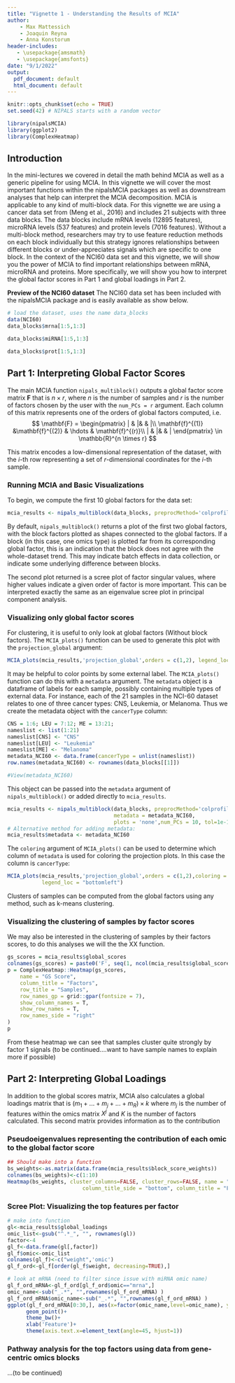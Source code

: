 ---
title: "Vignette 1 - Understanding the Results of MCIA"
author:
    - Max Mattessich
    - Joaquin Reyna
    - Anna Konstorum
header-includes:
   - \usepackage{amsmath}
   - \usepackage{amsfonts}
date: "9/1/2022"
output:
  pdf_document: default
  html_document: default
---

\newcommand{\mb}[1]{\mathbf{#1}}
\newcommand{\var}{\text{var}}
\newcommand{\cov}{\text{cov}}

```{r setup, include=FALSE}
knitr::opts_chunk$set(echo = TRUE)
set.seed(42) # NIPALS starts with a random vector
```

```{r, echo=FALSE, include=FALSE}
library(nipalsMCIA)
library(ggplot2)
library(ComplexHeatmap)
```

## Introduction 
In the mini-lectures we covered in detail the math behind MCIA as well as a generic pipeline for using MCIA. In this vignette we will cover the most important functions within the nipalsMCIA packages as well as downstream analyses that help can interpret the MCIA decomposition. MCIA is applicable to any kind of multi-block data. For this vignette we are using a cancer data set from (Meng et al., 2016) and includes 21 subjects with three data blocks. The data blocks include mRNA levels (12895 features), microRNA levels (537 features) and protein levels (7016 features). Without a multi-block method, researchers may try to use feature reduction methods on each block individually but this strategy ignores relationships between different blocks or under-appreciates signals which are specific to one block. In the context of the NCI60 data set and this vignette, we will show you the power of MCIA to find important relationships between mRNA, microRNA and proteins. More specifically, we will show you how to interpret the global factor scores in Part 1 and global loadings in Part 2. 

**Preview of the NCI60 dataset**
The NCI60 data set has been included with the nipalsMCIA package and is easily available as show below.
```{r}
# load the dataset, uses the name data_blocks
data(NCI60)
data_blocks$mrna[1:5,1:3]

data_blocks$miRNA[1:5,1:3]

data_blocks$prot[1:5,1:3]

```


## Part 1: Interpreting Global Factor Scores

The main MCIA function `nipals_multiblock()` outputs a global factor score matrix $\mb F$ that is $n \times r$, where $n$ is the number of samples and $r$ is the number of factors chosen by the user with the `num_PCs = r` argument. Each column of this matrix represents one of the orders of global factors computed, i.e.
$$
\mb F = \begin{pmatrix}
		| & |&  & |\\
		\mb f^{(1)} &\mb f^{(2)} & \hdots & \mb f^{(r)}\\
		| & |&  & |
	\end{pmatrix} \in \mathbb{R}^{n \times r}
$$

This matrix encodes a low-dimensional representation of the dataset, with the $i$-th row representing a set of $r$-dimensional coordinates for the $i$-th sample. 

### Running MCIA and Basic Visualizations
To begin, we compute the first 10 global factors for the data set:
```{r,warning=FALSE,message=FALSE,fig.height=3}
mcia_results <- nipals_multiblock(data_blocks, preprocMethod='colprofile', num_PCs = 10, tol=1e-12)
```
By default, `nipals_multiblock()` returns a plot of the first two global factors, with the block factors plotted as shapes connected to the global factors. If a block (in this case, one omics type) is plotted far from its corresponding global factor, this is an indication that the block does not agree with the whole-dataset trend. This may indicate batch effects in data collection, or indicate some underlying difference between blocks. 

The second plot returned is a scree plot of factor singular values, where higher values indicate a given order of factor is more important. This can be interpreted exactly the same as an eigenvalue scree plot in principal component analysis.

### Visualizing only global factor scores
For clustering, it is useful to only look at global factors (Without block factors). The `MCIA_plots()` function can be used to generate this plot with the `projection_global` argument:

```{r Visualize Clusters, fig.height=3,fig.width=3}
MCIA_plots(mcia_results,'projection_global',orders = c(1,2), legend_loc = "bottomleft")
```

It may be helpful to color points by some external label. The `MCIA_plots()` function can do this with a `metadata` argument. The `metadata` object is a dataframe of labels for each sample, possibly containing multiple types of external data. For instance, each of the 21 samples in the NCI-60 dataset relates to one of three cancer types: CNS, Leukemia, or Melanoma. Thus we create the metadata object with the `cancerType` column:

```{r}
CNS = 1:6; LEU = 7:12; ME = 13:21;
nameslist <- list(1:21)
nameslist[CNS] <- "CNS"
nameslist[LEU] <- "Leukemia"
nameslist[ME] <- "Melanoma"
metadata_NCI60 <- data.frame(cancerType = unlist(nameslist))
row.names(metadata_NCI60) <- rownames(data_blocks[[1]])

#View(metadata_NCI60)

```

This object can be passed into the `metadata` argument of `nipals_multiblock()` or added directly to `mcia_results`. 

```{r,warning=FALSE,message=FALSE}
mcia_results <- nipals_multiblock(data_blocks, preprocMethod='colprofile', 
                                  metadata = metadata_NCI60,
                                  plots = 'none',num_PCs = 10, tol=1e-12)
# Alternative method for adding metadata:
mcia_results$metadata <- metadata_NCI60

```

The `coloring` argument of `MCIA_plots()` can be used to determine which column of `metadata` is used for coloring the projection plots. In this case the column is `cancerType`:
```{r Visualize Clusters Coloring, fig.height=3,fig.width=3}
MCIA_plots(mcia_results,'projection_global',orders = c(1,2),coloring = 'cancerType',
           legend_loc = "bottomleft")
```

Clusters of samples can be computed from the global factors using any method, such as k-means clustering. 


### Visualizing the clustering of samples by factor scores
We may also be interested in the clustering of samples by their factors scores, to do this analyses we will the the XX function.
```{r}
gs_scores = mcia_results$global_scores
colnames(gs_scores) = paste0('F', seq(1, ncol(mcia_results$global_scores)))
p = ComplexHeatmap::Heatmap(gs_scores, 
    name = "GS Score", 
    column_title = "Factors",
    row_title = "Samples",
    row_names_gp = grid::gpar(fontsize = 7),
    show_column_names = T,
    show_row_names = T,
    row_names_side = "right"
)    
p
```
From these heatmap we can see that samples cluster quite strongly by factor 1 signals (to be continued....want to have sample names to explain more if possible)

## Part 2: Interpreting Global Loadings
In addition to the global scores matrix, MCIA also calculates a global loadings matrix that is $(m_1 + ... + m_j + ... + m_R) \times k$ where $m_j$ is the number of features within the omics matrix $X^j$ and $K$ is the number of factors calculated. This second matrix provides information as to the contribution  

### Pseudoeigenvalues representing the contribution of each omic to the global factor score
```{r, fig.width=4, fig.height=1.5}
## Should make into a function
bs_weights<-as.matrix(data.frame(mcia_results$block_score_weights))
colnames(bs_weights)<-c(1:10)
Heatmap(bs_weights, cluster_columns=FALSE, cluster_rows=FALSE, name = "weight",
                        column_title_side = "bottom", column_title = "Factor")
```

### Scree Plot: Visualizing the top features per factor
```{r, fig.height=2.5, fig.width=5.5}
# make into function
gl<-mcia_results$global_loadings
omic_list<-gsub("^.*_", "", rownames(gl))
factor<-4
gl_f<-data.frame(gl[,factor])
gl_f$omic<-omic_list
colnames(gl_f)<-c("weight",'omic')
gl_f_ord<-gl_f[order(gl_f$weight, decreasing=TRUE),]

# look at mRNA (need to filter since issue with miRNA omic name)
gl_f_ord_mRNA<-gl_f_ord[gl_f_ord$omic=="mrna",]
omic_name<-sub("_.*", "",rownames(gl_f_ord_mRNA) )
gl_f_ord_mRNA$omic_name<-sub("_.*", "",rownames(gl_f_ord_mRNA) )
ggplot(gl_f_ord_mRNA[0:30,], aes(x=factor(omic_name,level=omic_name), y=weight))+
      geom_point()+
      theme_bw()+
      xlab('Feature')+
      theme(axis.text.x=element_text(angle=45, hjust=1))
```

### Pathway analysis for the top factors using data from gene-centric omics blocks 
...(to be continued)
